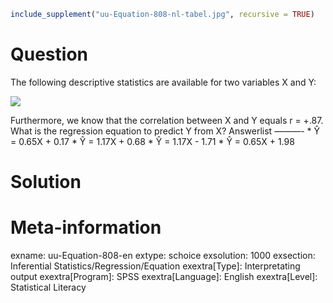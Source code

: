 ```r
include_supplement("uu-Equation-808-nl-tabel.jpg", recursive = TRUE)
```

Question
========
  
The following descriptive statistics are available for two variables X and Y: 

![](uu-Equation-808-nl-tabel.jpg)

Furthermore, we know that the correlation between X and Y equals r = +.87. What is the regression equation to predict Y from X? 
Answerlist
----------
* Ŷ = 0.65X + 0.17
* Ŷ = 1.17X + 0.68
* Ŷ = 1.17X - 1.71
* Ŷ = 0.65X + 1.98


Solution
========

Meta-information
================
exname: uu-Equation-808-en
extype: schoice
exsolution: 1000
exsection: Inferential Statistics/Regression/Equation
exextra[Type]: Interpretating output
exextra[Program]: SPSS
exextra[Language]: English
exextra[Level]: Statistical Literacy
